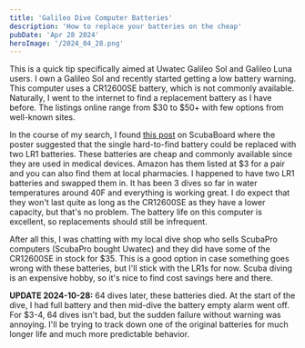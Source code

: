 ```yaml
---
title: 'Galileo Dive Computer Batteries'
description: 'How to replace your batteries on the cheap'
pubDate: 'Apr 28 2024'
heroImage: '/2024_04_28.png'
---
```


This is a quick tip specifically aimed at Uwatec Galileo Sol and Galileo Luna users. I own a Galileo Sol and recently started getting a low battery warning. This computer uses a CR12600SE battery, which is not commonly available. Naturally, I went to the internet to find a replacement battery as I have before. The listings online range from $30 to $50+ with few options from well-known sites.

In the course of my search, I found [this post](https://scubaboard.com/community/threads/rumor-scubapro-mk17-to-be-discontinued-soon.618751/page-13#post-10144100) on ScubaBoard where the poster suggested that the single hard-to-find battery could be replaced with two LR1 batteries. These batteries are cheap and commonly available since they are used in medical devices. Amazon has them listed at $3 for a pair and you can also find them at local pharmacies. I happened to have two LR1 batteries and swapped them in. It has been 3 dives so far in water temperatures around 40F and everything is working great. I do expect that they won't last quite as long as the CR12600SE as they have a lower capacity, but that's no problem. The battery life on this computer is excellent, so replacements should still be infrequent.

After all this, I was chatting with my local dive shop who sells ScubaPro computers (ScubaPro bought Uwatec) and they did have some of the CR12600SE in stock for $35. This is a good option in case something goes wrong with these batteries, but I'll stick with the LR1s for now. Scuba diving is an expensive hobby, so it's nice to find cost savings here and there.

**UPDATE 2024-10-28:** 64 dives later, these batteries died. At the start of the dive, I had full battery and then mid-dive the battery empty alarm went off. For $3-4, 64 dives isn't bad, but the sudden failure without warning was annoying. I'll be trying to track down one of the original batteries for much longer life and much more predictable behavior.